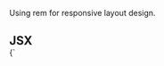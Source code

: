 <!-- Calculator-MDX-Documentation.mdx -->


Using rem for responsive layout design.

## JSX
<SyntaxHighlighter language="html" style={okaidia}>
  {`
<!DOCTYPE html>
<html lang=""en>
  <head>
    <meta charset="UTF-8">
    <meta name="viewport" content="width=device-width, initial-scale=1.0,user-scalable=0">
    <title>Document</title>
    <script>
      const change = () => {
        let width = document.documentElement.clientWidth;
        let rootFontSize = (20*(width/320)>40 ? 40 + "px" :  20*(width/320) + 'px');
        document.documentElement.style.fontSize = rootFontSize
      }
      window.addEventListener("load", change)
      window.addEventListener("resize", change)
    </script>
    <style>
      * {
        margin: 0;
        padding: 0;
      }
 
      html {
        font-size: 10px;
      }
 
      #top, #main, #bottom {
        width: 100%;
      }
 
      #top {
        position: fixed;
        top: 0;
        left: 0;
        right: 0;
        height: 2rem;
        z-index: 1000;
        background-color: #f5f5f5;
      }
 
      #logo {
        width: 2rem;
        height: 2rem;
        vertical-align: -webkit-baseline-middle;
      }
 
      #main {
        height: auto;
        position: absolute;
        top: 2rem;
        border: 2rem;
        background-color: #f5f5f5;
      }
 
      #main ul {
        display: flex;
        flex-direction: column;
        justify-content: space-between;
        font-size: 0.5rem;
      }
 
      #main ul li {
        flex: 2 2 3rem;
        display: flex;
        border-bottom: 1px solid #dcdcdc;
        align-items: center;
        justify-content: space-between;
      }
 
      #main ul li div{
        margin-left: 0.2rem;
        margin-right: 0.5rem;
      }
 
      .logo {
        width: 4rem;
        height: 3rem;
        vertical-align: -webkit-baseline-middle;
      }
 
      .shopCar {
        width: 1rem;
        height: 1rem;
        vertical-align: -webkit-baseline-middle;
      }
 
      #bottom {
        position: fixed;
        bottom: 0;
        left: 0;
        right: 0;
        height: 2rem;
        z-index: 1000;
        background-color: #f5f5f5;
        display: flex;
      }
 
      #bottom div {
        flex:1 1 auto;
        text-align: center;
      }
 
      #bottom div img {
        height: 2rem;
        width: 2rem;
        vertical-align: -webkit-baseline-middle;
      }
    </style>
  </head>
  <body>
    <div id="div0">
      <div id="top">
        <img id="logo" src="https://img.icons8.com/color/96/null/man_reading_a_book.png">
      </div>
      <div id="main">
        <ul>
          <li>
            <div><img src="https://img.icons8.com/color-glass/48/null/studying.png" class="logo"></div>
            <div>慕课精品成长课，培养更高思维+技术能力的综合性高端前端人才</div>
            <div><img src="https://img.icons8.com/neon/96/null/shopping-cart.png" class="shopCar"></div>
          </li>
          <li>
            <div><img src="https://img.icons8.com/color-glass/48/null/studying.png" class="logo"></div>
            <div>慕课精品成长课，培养更高思维+技术能力的综合性高端前端人才</div>
            <div><img src="https://img.icons8.com/neon/96/null/shopping-cart.png" class="shopCar"></div>
          </li>
          <li>
            <div><img src="https://img.icons8.com/color-glass/48/null/studying.png" class="logo"></div>
            <div>慕课精品成长课，培养更高思维+技术能力的综合性高端前端人才</div>
            <div><img src="https://img.icons8.com/neon/96/null/shopping-cart.png" class="shopCar"></div>
          </li>
          <li>
            <div><img src="https://img.icons8.com/color-glass/48/null/studying.png" class="logo"></div>
            <div>慕课精品成长课，培养更高思维+技术能力的综合性高端前端人才</div>
            <div><img src="https://img.icons8.com/neon/96/null/shopping-cart.png" class="shopCar"></div>
          </li>
          <li>
            <div><img src="https://img.icons8.com/color-glass/48/null/studying.png" class="logo"></div>
            <div>慕课精品成长课，培养更高思维+技术能力的综合性高端前端人才</div>
            <div><img src="https://img.icons8.com/neon/96/null/shopping-cart.png" class="shopCar"></div>
          </li>
          <li>
            <div><img src="https://img.icons8.com/color-glass/48/null/studying.png" class="logo"></div>
            <div>慕课精品成长课，培养更高思维+技术能力的综合性高端前端人才</div>
            <div><img src="https://img.icons8.com/neon/96/null/shopping-cart.png" class="shopCar"></div>
          </li>
          <li>
            <div><img src="https://img.icons8.com/color-glass/48/null/studying.png" class="logo"></div>
            <div>慕课精品成长课，培养更高思维+技术能力的综合性高端前端人才</div>
            <div><img src="https://img.icons8.com/neon/96/null/shopping-cart.png" class="shopCar"></div>
          </li>
          <li>
            <div><img src="https://img.icons8.com/color-glass/48/null/studying.png" class="logo"></div>
            <div>慕课精品成长课，培养更高思维+技术能力的综合性高端前端人才</div>
            <div><img src="https://img.icons8.com/neon/96/null/shopping-cart.png" class="shopCar"></div>
          </li>
          <li>
            <div><img src="https://img.icons8.com/color-glass/48/null/studying.png" class="logo"></div>
            <div>慕课精品成长课，培养更高思维+技术能力的综合性高端前端人才</div>
            <div><img src="https://img.icons8.com/neon/96/null/shopping-cart.png" class="shopCar"></div>
          </li>
          <li>
            <div><img src="https://img.icons8.com/color-glass/48/null/studying.png" class="logo"></div>
            <div>慕课精品成长课，培养更高思维+技术能力的综合性高端前端人才</div>
            <div><img src="https://img.icons8.com/neon/96/null/shopping-cart.png" class="shopCar"></div>
          </li>
          <li>
            <div><img src="https://img.icons8.com/color-glass/48/null/studying.png" class="logo"></div>
            <div>慕课精品成长课，培养更高思维+技术能力的综合性高端前端人才</div>
            <div><img src="https://img.icons8.com/neon/96/null/shopping-cart.png" class="shopCar"></div>
          </li>
          <li>
            <div><img src="https://img.icons8.com/color-glass/48/null/studying.png" class="logo"></div>
            <div>慕课精品成长课，培养更高思维+技术能力的综合性高端前端人才</div>
            <div><img src="https://img.icons8.com/neon/96/null/shopping-cart.png" class="shopCar"></div>
          </li>
          <li>
            <div><img src="https://img.icons8.com/color-glass/48/null/studying.png" class="logo"></div>
            <div>慕课精品成长课，培养更高思维+技术能力的综合性高端前端人才</div>
            <div><img src="https://img.icons8.com/neon/96/null/shopping-cart.png" class="shopCar"></div>
          </li>
          <li>
            <div><img src="https://img.icons8.com/color-glass/48/null/studying.png" class="logo"></div>
            <div>慕课精品成长课，培养更高思维+技术能力的综合性高端前端人才</div>
            <div><img src="https://img.icons8.com/neon/96/null/shopping-cart.png" class="shopCar"></div>
          </li>
          <li>
            <div><img src="https://img.icons8.com/color-glass/48/null/studying.png" class="logo"></div>
            <div>慕课精品成长课，培养更高思维+技术能力的综合性高端前端人才</div>
            <div><img src="https://img.icons8.com/neon/96/null/shopping-cart.png" class="shopCar"></div>
          </li>
        </ul>
      </div>
      <div id="bottom">
        <div><img src="https://img.icons8.com/neon/96/null/confetti.png"></div>
        <div><img src="https://img.icons8.com/neon/96/null/city.png"></div>
      </div>
    </div>
  </body>
</html>
  `}
</SyntaxHighlighter>

